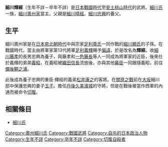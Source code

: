 {{unreferenced|time=2015-09-11T09:50:35+00:00}}
{{Notability Unreferenced|time=2015-09-11T03:54:40+00:00}}
{{日本武士
|名稱= 細川 輝經
|圖片名稱= 
|圖片大小= 
|圖片說明= 
|時代= [[日本戰國時代|日本戰國時代]]－[[安土桃山時代|安土桃山時代]]
|出生日期= 不詳
|出生地點= 
|逝世日期= 不詳
|逝世地點= 
|假名= 
|羅馬字= 
|幼名= 
|改名= 
|别名= 宗賢
|諡号= 
|神号= 
|戒名= 
|洗禮名= 
|墓所= 
|朝廷官位= [[陸奧守|陸奧守]]
|幕府職位= 
|主君= 
|藩= 
|氏族= [[細川氏|細川氏]]
|父母= 父：[[細川晴經|細川晴經]]
|養父= 
|養母= 
|兄弟= 
|姐妹= 
|正室= [[松井正之|松井正之]]的女兒（[[松井康之|松井康之]]的姐姐）
|側室= 
|嗣子= [[細川昭經|昭經]]
|嗣女= 
|養子= [[細川忠興|細川忠興]]
|養女= 
}}
{{japanese|japanese=細川 輝経|kana=ほそかわ てるつね|romaji=Hosokawa Terutsune|舊寫=細川 輝經}}
'''細川輝經'''（生年不詳－卒年不詳）是[[日本戰國時代|日本戰國時代]]至[[安土桃山時代|安土桃山時代]]的武將。[[細川氏|細川氏]]一族，[[細川奧州家|細川奧州家]]當主。父親是[[細川晴經|細川晴經]]。[[細川忠興|細川忠興]]的養父。

== 生平 ==
細川奧州家是在[[日本南北朝時代|日本南北朝時代]]中與宗家[[足利尊氏|足利尊氏]]一同作戰的[[細川顯氏|細川顯氏]]的子孫。在戰國時代，當主由將軍家第13代將軍[[足利義輝|足利義輝]]賜予[[偏諱|偏諱]]，於是改名為'''輝經'''。收[[細川藤孝|細川藤孝]]的長男忠興為養子，與藤孝和[[一色藤長|一色藤長]]等人一同成為將軍家的近臣，後來仕於義輝的弟弟[[足利義昭|義昭]]，在義昭被[[織田信長|織田信長]]流放後，亦與其他[[幕臣|幕臣]]一同跟隨義昭，前往[[備後|備後]][[鞆之浦|鞆之浦]]。

此後成為養子忠興的重臣‧輝經的義弟[[松井康之|松井康之]]的客將。在[[關原之戰|關原之戰]]前在[[大阪市|大坂]]細川邸中保護忠興的妻子[[明智玉子|玉子]]。擔任[[丹後|丹後]][[久美濱城|久美濱城]]的守將，但是在戰後被當作西軍的內通而被命令[[切腹|切腹]]。

== 相關條目 ==
*[[細川氏|細川氏]]

{{細川氏|細川奧州家}}
[[Category:奧州細川氏|Category:奧州細川氏]]
[[Category:戰國武將|Category:戰國武將]]
[[Category:自杀的日本政治人物|Category:自杀的日本政治人物]]
[[Category:生年不詳|Category:生年不詳]]
[[Category:卒年不詳|Category:卒年不詳]]
[[Category:切腹自殺者|Category:切腹自殺者]]